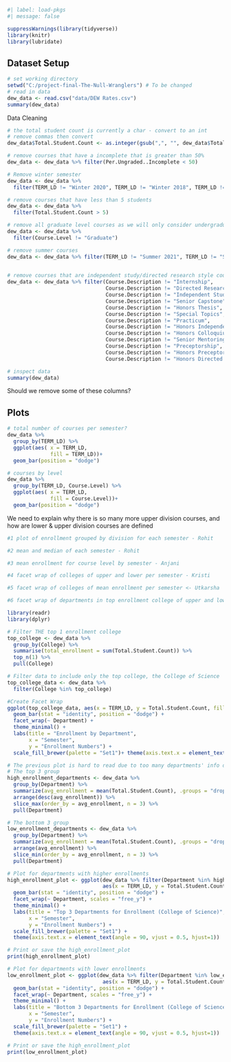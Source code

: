 

```r
#| label: load-pkgs
#| message: false

suppressWarnings(library(tidyverse))
library(knitr)
library(lubridate)

```

## Dataset Setup
```r
# set working directory
setwd("C:/project-final-The-Null-Wranglers") # To be changed 
# read in data
dew_data <- read.csv("data/DEW Rates.csv")
summary(dew_data)
```
Data Cleaning
```r
# the total student count is currently a char - convert to an int
# remove commas then convert
dew_data$Total.Student.Count <- as.integer(gsub(",", "", dew_data$Total.Student.Count))
```

```r
# remove courses that have a incomplete that is greater than 50%
dew_data <- dew_data %>% filter(Per.Ungraded..Incomplete < 50)
```

```r
# Remove winter semester
dew_data <- dew_data %>% 
  filter(TERM_LD != "Winter 2020", TERM_LD != "Winter 2018", TERM_LD != "Winter 2019")
```

```r
# remove courses that have less than 5 students
dew_data <- dew_data %>% 
  filter(Total.Student.Count > 5)
```

```r
# remove all graduate level courses as we will only consider undergraduate course 
dew_data <- dew_data %>% 
  filter(Course.Level != "Graduate")
```

```r
# remove summer courses
dew_data <- dew_data %>% filter(TERM_LD != "Summer 2021", TERM_LD != "Summer 2020", TERM_LD != "Summer 2019")
                              
```

```r
# remove courses that are independent study/directed research style courses
dew_data <- dew_data %>% filter(Course.Description != "Internship",
                                Course.Description != "Directed Research",
                                Course.Description != "Independent Study",
                                Course.Description != "Senior Capstone",
                                Course.Description != "Honors Thesis",
                                Course.Description != "Special Topics",
                                Course.Description != "Practicum",
                                Course.Description != "Honors Independent Study", 
                                Course.Description != "Honors Colloquium",
                                Course.Description != "Senior Mentoring Workshop", 
                                Course.Description != "Preceptorship",
                                Course.Description != "Honors Preceptorship",
                                Course.Description != "Honors Directed Research")

```


```r
# inspect data
summary(dew_data)
```
Should we remove some of these columns? 

## Plots
```r
# total number of courses per semester?
dew_data %>% 
  group_by(TERM_LD) %>% 
  ggplot(aes( x = TERM_LD,
              fill = TERM_LD))+
  geom_bar(position = "dodge")
```

```r
# courses by level
dew_data %>% 
  group_by(TERM_LD, Course.Level) %>% 
  ggplot(aes( x = TERM_LD,
              fill = Course.Level))+
  geom_bar(position = "dodge")
```
We need to explain why there is so many more upper division courses, and how are lower & upper division courses are defined

```r
#1 plot of enrollment grouped by division for each semester - Rohit
```


```r
#2 mean and median of each semester - Rohit

```


```r
#3 mean enrollment for course level by semester - Anjani

```

```r
#4 facet wrap of colleges of upper and lower per semester - Kristi
```

```r
#5 facet wrap of colleges of mean enrollment per semester <- Utkarsha

```

```r
#6 facet wrap of departments in top enrollment college of upper and lower per semester <- Dong

library(readr)
library(dplyr)

# Filter THE top 1 enrollment college
top_college <- dew_data %>%
  group_by(College) %>%
  summarise(total_enrollment = sum(Total.Student.Count)) %>%
  top_n(1) %>%
  pull(College)

# Filter data to include only the top college, the College of Science
top_college_data <- dew_data %>%
  filter(College %in% top_college)

#Create Facet Wrap 
ggplot(top_college_data, aes(x = TERM_LD, y = Total.Student.Count, fill = Course.Level)) +
  geom_bar(stat = "identity", position = "dodge") +
  facet_wrap(~ Department) +
  theme_minimal() +
  labs(title = "Enrollment by Department", 
       x = "Semester", 
       y = "Enrollment Numbers") +
  scale_fill_brewer(palette = "Set1")+ theme(axis.text.x = element_text(angle = 90, vjust = 0.5, hjust=1))

# The previous plot is hard to read due to too many departments' info displayed, thus I selected the 3 departments with top and least enrollment and tried again
# The top 3 group
high_enrollment_departments <- dew_data %>%
  group_by(Department) %>%
  summarize(avg_enrollment = mean(Total.Student.Count), .groups = "drop") %>%
  arrange(desc(avg_enrollment)) %>%
  slice_max(order_by = avg_enrollment, n = 3) %>%
  pull(Department)

# The bottom 3 group
low_enrollment_departments <- dew_data %>%
  group_by(Department) %>%
  summarize(avg_enrollment = mean(Total.Student.Count), .groups = "drop") %>%
  arrange(avg_enrollment) %>%
  slice_min(order_by = avg_enrollment, n = 3) %>%
  pull(Department)

# Plot for departments with higher enrollments
high_enrollment_plot <- ggplot(dew_data %>% filter(Department %in% high_enrollment_departments), 
                               aes(x = TERM_LD, y = Total.Student.Count, fill = Course.Level)) +
  geom_bar(stat = "identity", position = "dodge") +
  facet_wrap(~ Department, scales = "free_y") +
  theme_minimal() +
  labs(title = "Top 3 Departments for Enrollment (College of Science)", 
       x = "Semester", 
       y = "Enrollment Numbers") +
  scale_fill_brewer(palette = "Set1") +
  theme(axis.text.x = element_text(angle = 90, vjust = 0.5, hjust=1))

# Print or save the high_enrollment_plot
print(high_enrollment_plot)

# Plot for departments with lower enrollments
low_enrollment_plot <- ggplot(dew_data %>% filter(Department %in% low_enrollment_departments), 
                               aes(x = TERM_LD, y = Total.Student.Count, fill = Course.Level)) +
  geom_bar(stat = "identity", position = "dodge") +
  facet_wrap(~ Department, scales = "free_y") +
  theme_minimal() +
  labs(title = "Bottom 3 Departments for Enrollment (College of Science)", 
       x = "Semester", 
       y = "Enrollment Numbers") +
  scale_fill_brewer(palette = "Set1") +
  theme(axis.text.x = element_text(angle = 90, vjust = 0.5, hjust=1))

# Print or save the high_enrollment_plot
print(low_enrollment_plot)
```

